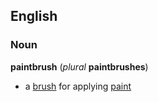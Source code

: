 == English ==
=== Noun ===
'''paintbrush''' (''plural'' '''paintbrushes''')
* a [[brush]] for applying [[paint]]